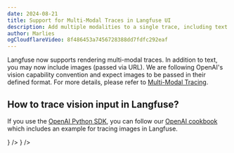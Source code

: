 ```yaml
---
date: 2024-08-21
title: Support for Multi-Modal Traces in Langfuse UI
description: Add multiple modalities to a single trace, including text and images. 
author: Marlies
ogCloudflareVideo: 8f486453a7456728388dd7fdfc292eaf
---
```



<ChangelogHeader />

Langfuse now supports rendering multi-modal traces. In addition to text, you may now include images (passed via URL). We are following OpenAI's vision capability convention and expect images to be passed in their defined format. For more details, please refer to [Multi-Modal Tracing](https://langfuse.com/docs/tracing#multi-modal-traces). 

## How to trace vision input in Langfuse?

If you use the [OpenAI Python SDK](https://langfuse.com/docs/integrations/openai/python/get-started), you can follow our [OpenAI cookbook](https://langfuse.com/docs/integrations/openai/python/examples) which includes an example for tracing images in Langfuse.

<Cards num={3}>
  <Card
    title="Tracing: Multi-Modal Tracing"
    href="/docs/tracing#multi-modal-traces"
    icon={<FileCode />}
  />
  <Card
    title="Cookbook: OpenAI Integration (Python)"
    href="/docs/integrations/openai/python/examples"
    icon={<FileCode />}
  />
</Cards>